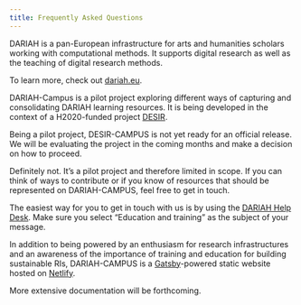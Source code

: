 ```yaml
---
title: Frequently Asked Questions
---
```


<Collapsible title="What is DARIAH?">

DARIAH is a pan-European infrastructure for arts and humanities scholars working
with computational methods. It supports digital research as well as the teaching
of digital research methods.

To learn more, check out [dariah.eu](https://www.dariah.eu/).

</Collapsible>

<Collapsible title="What is DARIAH-CAMPUS?">

DARIAH-Campus is a pilot project exploring different ways of capturing and
consolidating DARIAH learning resources. It is being developed in the context of
a H2020-funded project
[DESIR](https://www.dariah.eu/activities/projects-and-affiliations/desir/).

Being a pilot project, DESIR-CAMPUS is not yet ready for an official release. We
will be evaluating the project in the coming months and make a decision on how
to proceed.

</Collapsible>

<Collapsible title="Is DARIAH-CAMPUS exhaustive?">

Definitely not. It’s a pilot project and therefore limited in scope. If you can
think of ways to contribute or if you know of resources that should be
represented on DARIAH-CAMPUS, feel free to get in touch.

</Collapsible>

<Collapsible title="How to get in touch?">

The easiest way for you to get in touch with us is by using the
[DARIAH Help Desk](https://www.dariah.eu/helpdesk/). Make sure you select
“Education and training” as the subject of your message.

</Collapsible>

<Collapsible title="What is DARIAH-CAMPUS powered by?">

In addition to being powered by an enthusiasm for research infrastructures and
an awareness of the importance of training and education for building
sustainable RIs, DARIAH-CAMPUS is a [Gatsby](https://www.gatsbyjs.org)-powered
static website hosted on [Netlify](https://www.netlify.com).

More extensive documentation will be forthcoming.

</Collapsible>
